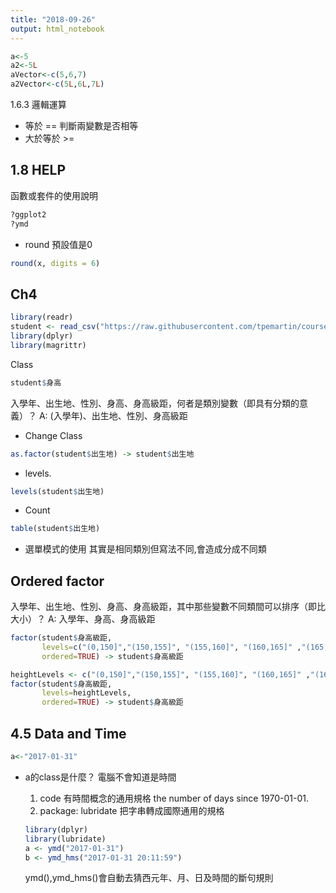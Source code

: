 ```yaml
---
title: "2018-09-26"
output: html_notebook
---
```


```r
a<-5
a2<-5L
aVector<-c(5,6,7)
a2Vector<-c(5L,6L,7L)
```
1.6.3 邏輯運算

- 等於 == 判斷兩變數是否相等
- 大於等於 >=

## 1.8 HELP
函數或套件的使用說明

```r
?ggplot2
?ymd
```

- round
預設值是0
```r
round(x, digits = 6)
```

## Ch4

```r
library(readr)
student <- read_csv("https://raw.githubusercontent.com/tpemartin/course-107-1-programming-for-data-science/master/data/student.csv")
library(dplyr)
library(magrittr)

```
Class

```r
student$身高
```
入學年、出生地、性別、身高、身高級距，何者是類別變數（即具有分類的意義）？
A: (入學年)、出生地、性別、身高級距

- Change Class
```r
as.factor(student$出生地) -> student$出生地

```
- levels.
```r
levels(student$出生地)
```
- Count
```r
table(student$出生地)
```
- 選單模式的使用
其實是相同類別但寫法不同,會造成分成不同類

## Ordered factor
入學年、出生地、性別、身高、身高級距，其中那些變數不同類間可以排序（即比大小）？
A: 入學年、身高、身高級距

```r
factor(student$身高級距,
       levels=c("(0,150]","(150,155]", "(155,160]", "(160,165]" ,"(165,170]", "(170,175]" ,"(175,180]" ,"(180,185]", "(185,200]"),
       ordered=TRUE) -> student$身高級距

heightLevels <- c("(0,150]","(150,155]", "(155,160]", "(160,165]" ,"(165,170]", "(170,175]" ,"(175,180]" ,"(180,185]", "(185,200]")
factor(student$身高級距,
       levels=heightLevels,
       ordered=TRUE) -> student$身高級距
```
## 4.5 Data and Time

```r
a<-"2017-01-31"
```
- a的class是什麼？
電腦不會知道是時間

  1. code 有時間概念的通用規格
the number of days since 1970-01-01.
  2. package: lubridate
     把字串轉成國際通用的規格
```r
library(dplyr)
library(lubridate)
a <- ymd("2017-01-31") 
b <- ymd_hms("2017-01-31 20:11:59")
```
ymd(),ymd_hms()會自動去猜西元年、月、日及時間的斷句規則




